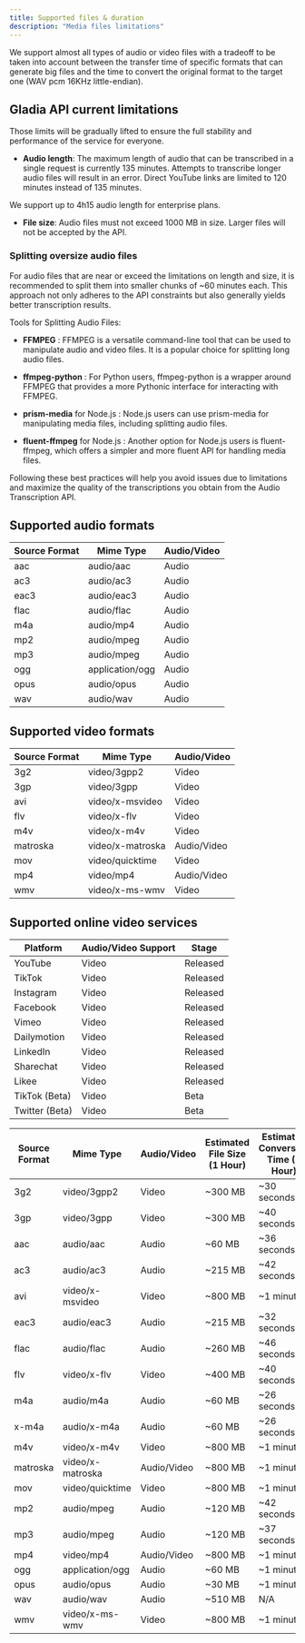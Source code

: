 ```yaml
---
title: Supported files & duration
description: "Media files limitations"
---
```


We support almost all types of audio or video files with a tradeoff to be taken into account between the transfer time
of specific formats that can generate big files and the time to convert the original format to the target one
(WAV pcm 16KHz little-endian).

## Gladia API current limitations

<Tip>
  Those limits will be gradually lifted to ensure the full stability and performance of the service for everyone.
</Tip>

* **Audio length**: The maximum length of audio that can be transcribed in a single request is currently
  135 minutes. Attempts to transcribe longer audio files will result in an error.
  Direct YouTube links are limited to 120 minutes instead of 135 minutes.

<Tip>
  We support up to 4h15 audio length for enterprise plans.
</Tip>

* **File size**: Audio files must not exceed 1000 MB in size. Larger files will not be accepted by the API.

### Splitting oversize audio files

For audio files that are near or exceed the limitations on length and size, it is recommended to split them into smaller chunks of \~60 minutes each. This approach not only adheres to the API constraints but also generally yields better transcription results.

Tools for Splitting Audio Files:

* **FFMPEG** : FFMPEG is a versatile command-line tool that can be used to manipulate audio and video files. It is a popular choice for splitting long audio files.

* **ffmpeg-python** : For Python users, ffmpeg-python is a wrapper around FFMPEG that provides a more Pythonic interface for interacting with FFMPEG.

* **prism-media** for Node.js : Node.js users can use prism-media for manipulating media files, including splitting audio files.

* **fluent-ffmpeg** for Node.js : Another option for Node.js users is fluent-ffmpeg, which offers a simpler and more fluent API for handling media files.

Following these best practices will help you avoid issues due to limitations and maximize the quality of the transcriptions you obtain from the Audio Transcription API.

## Supported audio formats

| Source Format | Mime Type       | Audio/Video |
| ------------- | --------------- | ----------- |
| aac           | audio/aac       | Audio       |
| ac3           | audio/ac3       | Audio       |
| eac3          | audio/eac3      | Audio       |
| flac          | audio/flac      | Audio       |
| m4a           | audio/mp4       | Audio       |
| mp2           | audio/mpeg      | Audio       |
| mp3           | audio/mpeg      | Audio       |
| ogg           | application/ogg | Audio       |
| opus          | audio/opus      | Audio       |
| wav           | audio/wav       | Audio       |

## Supported video formats

| Source Format | Mime Type        | Audio/Video |
| ------------- | ---------------- | ----------- |
| 3g2           | video/3gpp2      | Video       |
| 3gp           | video/3gpp       | Video       |
| avi           | video/x-msvideo  | Video       |
| flv           | video/x-flv      | Video       |
| m4v           | video/x-m4v      | Video       |
| matroska      | video/x-matroska | Audio/Video |
| mov           | video/quicktime  | Video       |
| mp4           | video/mp4        | Audio/Video |
| wmv           | video/x-ms-wmv   | Video       |

## Supported online video services

| Platform       | Audio/Video Support | Stage    |
| -------------- | ------------------- | -------- |
| YouTube        | Video               | Released |
| TikTok         | Video               | Released |
| Instagram      | Video               | Released |
| Facebook       | Video               | Released |
| Vimeo          | Video               | Released |
| Dailymotion    | Video               | Released |
| LinkedIn       | Video               | Released |
| Sharechat      | Video               | Released |
| Likee          | Video               | Released |
| TikTok (Beta)  | Video               | Beta     |
| Twitter (Beta) | Video               | Beta     |

| Source Format | Mime Type | Audio/Video | Estimated File Size (1 Hour) | Estimated Conversion Time (1 Hour) |
|--------------|------------|------------|---------------------------|----------------------------------|
| 3g2 | video/3gpp2 | Video | ~300 MB | ~30 seconds |
| 3gp | video/3gpp | Video | ~300 MB | ~40 seconds |
| aac | audio/aac | Audio | ~60 MB | ~36 seconds |
| ac3 | audio/ac3 | Audio | ~215 MB | ~42 seconds |
| avi | video/x-msvideo | Video | ~800 MB | ~1 minute |
| eac3 | audio/eac3 | Audio | ~215 MB | ~32 seconds |
| flac | audio/flac | Audio | ~260 MB | ~46 seconds |
| flv | video/x-flv | Video | ~400 MB | ~40 seconds |
| m4a | audio/m4a | Audio | ~60 MB | ~26 seconds |
| x-m4a | audio/x-m4a | Audio | ~60 MB | ~26 seconds |
| m4v | video/x-m4v | Video | ~800 MB | ~1 minute |
| matroska | video/x-matroska | Audio/Video | ~800 MB | ~1 minute |
| mov | video/quicktime | Video | ~800 MB | ~1 minute |
| mp2 | audio/mpeg | Audio | ~120 MB | ~42 seconds |
| mp3 | audio/mpeg | Audio | ~120 MB | ~37 seconds |
| mp4 | video/mp4 | Audio/Video | ~800 MB | ~1 minute |
| ogg | application/ogg | Audio | ~60 MB | ~1 minute |
| opus | audio/opus | Audio | ~30 MB | ~1 minute |
| wav | audio/wav | Audio | ~510 MB | N/A |
| wmv | video/x-ms-wmv | Video | ~800 MB | ~1 minute |